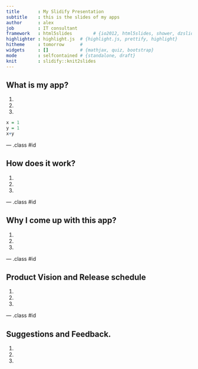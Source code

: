 ```yaml
---
title       : My Slidify Presentation
subtitle    : this is the slides of my apps
author      : alex
job         : IT consultant
framework   : html5slides        # {io2012, html5slides, shower, dzslides, ...}
highlighter : highlight.js  # {highlight.js, prettify, highlight}
hitheme     : tomorrow      # 
widgets     : []            # {mathjax, quiz, bootstrap}
mode        : selfcontained # {standalone, draft}
knit        : slidify::knit2slides
---
```




## What is my app?

1. 
2. 
3. 

```r
x = 1
y = 1
x+y

```




--- .class #id 

## How does it work?

1. 
2. 
3. 


--- .class #id 

## Why I come up with this app?

1. 
2. 
3. 


--- .class #id 


## Product Vision and Release schedule

1. 
2. 
3. 

--- .class #id 

## Suggestions and Feedback.

1. 
2. 
3. 

